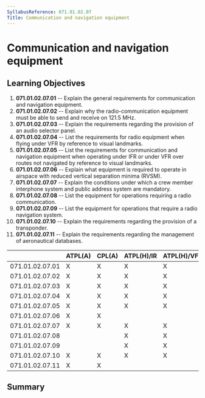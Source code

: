 ```yaml
---
SyllabusReference: 071.01.02.07
Title: Communication and navigation equipment
---
```


# Communication and navigation equipment

## Learning Objectives

1.  **071.01.02.07.01** -- Explain the general requirements for communication and
    navigation equipment.
2.  **071.01.02.07.02** -- Explain why the radio-communication equipment must be
    able to send and receive on 121.5 MHz.
3.  **071.01.02.07.03** -- Explain the requirements regarding the provision of an
    audio selector panel.
4.  **071.01.02.07.04** -- List the requirements for radio equipment when flying
    under VFR by reference to visual landmarks.
5.  **071.01.02.07.05** -- List the requirements for communication and navigation
    equipment when operating under IFR or under VFR over routes not navigated by
    reference to visual landmarks.
6.  **071.01.02.07.06** -- Explain what equipment is required to operate in
    airspace with reduced vertical separation minima (RVSM).
7.  **071.01.02.07.07** -- Explain the conditions under which a crew member
    interphone system and public address system are mandatory.
8.  **071.01.02.07.08** -- List the equipment for operations requiring a radio
    communication.
9.  **071.01.02.07.09** -- List the equipment for operations that require a radio
    navigation system.
10. **071.01.02.07.10** -- Explain the requirements regarding the provision of a
    transponder.
11. **071.01.02.07.11** -- Explain the requirements regarding the management of
    aeronautical databases.

|                 | ATPL(A) | CPL(A) | ATPL(H)/IR | ATPL(H)/VFR | CPL(H) | IR  | CBIR(A) |
| --------------- | ------- | ------ | ---------- | ----------- | ------ | --- | ------- |
| 071.01.02.07.01 | X       | X      | X          | X           | X      |     |         |
| 071.01.02.07.02 | X       | X      | X          | X           | X      |     |         |
| 071.01.02.07.03 | X       | X      | X          | X           | X      |     |         |
| 071.01.02.07.04 | X       | X      | X          | X           | X      |     |         |
| 071.01.02.07.05 | X       | X      | X          | X           | X      |     |         |
| 071.01.02.07.06 | X       | X      |            |             |        |     |         |
| 071.01.02.07.07 | X       | X      | X          | X           | X      |     |         |
| 071.01.02.07.08 |         |        | X          | X           | X      |     |         |
| 071.01.02.07.09 |         |        | X          | X           | X      |     |         |
| 071.01.02.07.10 | X       | X      | X          | X           | X      |     |         |
| 071.01.02.07.11 | X       | X      |            |             |        |     |         |

## Summary
